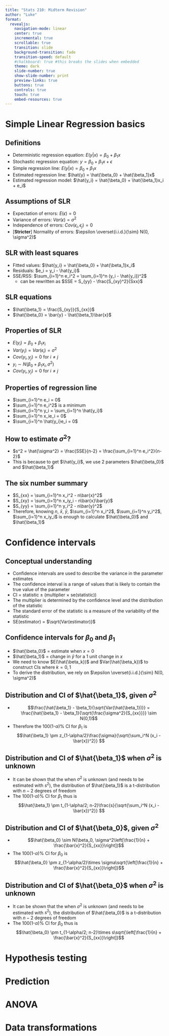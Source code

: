 ```yaml
---
title: "Stats 210: Midterm Revision"
author: "Luke"
format: 
  revealjs:
    navigation-mode: linear
    center: true
    incremental: true
    scrollable: true
    transition: slide
    background-transition: fade
    transition-speed: default
    #chalkboard: true #this breaks the slides when embedded
    theme: dark
    slide-number: true
    show-slide-number: print
    preview-links: true
    buttons: true
    controls: true
    touch: true
    embed-resources: true       
---
```


# Simple Linear Regression basics

## Definitions
- Deterministic regression equation: $E(y|x) = \beta_0 + \beta_1x$
- Stochastic regression equation: $y = \beta_0 + \beta_1x + \epsilon$
- Simple regression line: $E(y|x) = \beta_0 + \beta_1x$
- Estimated regression line: $\hat{y} = \hat{\beta_0} + \hat{\beta_1}x$
- Estimated regression model: $\hat{y_i} = \hat{\beta_0} + \hat{\beta_1}x_i + e_i$


## Assumptions of SLR
- Expectation of errors: $E(\epsilon) = 0$
- Variance of errors: $Var(\epsilon) = \sigma^2$
- Independence of errors: $Cov(\epsilon_i, \epsilon_j) = 0$ 
- [**Stricter**] Normality of errors: $\epsilon \overset{i.i.d.}{\sim} N(0, \sigma^2)$ 


## SLR with least squares
- Fitted values: $\hat{y_i} = \hat{\beta_0} + \hat{\beta_1}x_i$
- Residuals: $e_i = y_i - \hat{y_i}$
- SSE/RSS: $\sum_{i=1}^n e_i^2 = \sum_{i=1}^n (y_i - \hat{y_i})^2$
  - can be rewritten as $SSE = S_{yy} - \frac{S_{xy}^2}{Sxx}$


## SLR equations
- $\hat{\beta_1} = \frac{S_{xy}}{S_{xx}}$
- $\hat{\beta_0} = \bar{y} - \hat{\beta_1}\bar{x}$


## Properties of SLR
- $E(y_i) = \beta_0 + \beta_1x_i$
- $Var(y_i) = Var(\epsilon_i) = \sigma^2$
- $Cov(y_i, y_j) = 0$ for $i \neq j$
- $y_i \sim N(\beta_0 + \beta_1x_i, \sigma^2)$
- $Cov(y_i, y_j) = 0$ for $i \neq j$

## Properties of regression line
- $\sum_{i=1}^n e_i = 0$
- $\sum_{i=1}^n e_i^2$ is a minimum
- $\sum_{i=1}^n y_i = \sum_{i=1}^n \hat{y_i}$
- $\sum_{i=1}^n x_ie_i = 0$
- $\sum_{i=1}^n \hat{y_i}e_i = 0$

## How to estimate $\sigma^2$?
- $s^2 = \hat{\sigma^2} = \frac{SSE}{n-2} = \frac{\sum_{i=1}^n e_i^2}{n-2}$
- This is because to get $\hat{y_i}$, we use 2 parameters $\hat{\beta_0}$ and $\hat{\beta_1}$

## The six number summary
- $S_{xx} = \sum_{i=1}^n x_i^2  - n\bar{x}^2$
- $S_{xy} = \sum_{i=1}^n x_iy_i - n\bar{x}\bar{y}$
- $S_{yy} = \sum_{i=1}^n y_i^2 - n\bar{y}^2$
- Therefore, knowing $n$, $\bar{x}$, $\bar{y}$, $\sum_{i=1}^n x_i^2$, $\sum_{i=1}^n y_i^2$, $\sum_{i=1}^n x_iy_i$ is enough to calculate $\hat{\beta_0}$ and $\hat{\beta_1}$


# Confidence intervals 

## Conceptual understanding
- Confidence intervals are used to describe the variance in the parameter estimates
- The confidence interval is a range of values that is likely to contain the true value of the parameter
- CI = statistic $\pm$ (multiplier $\times$ se(statistic))
- The multiplier is determined by the confidence level and the distribution of the statistic
- The standard error of the statistic is a measure of the variability of the statistic
- SE(estimator) = $\sqrt{Var(estimator)}$


## Confidence intervals for $\beta_0$ and $\beta_1$ 
- $\hat{\beta_0}$ = estimate when $x = 0$
- $\hat{\beta_1}$ = change in $\hat{y}$ for a 1 unit change in $x$
- We need to know $E(\hat{\beta_k})$ and $Var(\hat{\beta_k})$ to construct CIs where $k = 0, 1$
- To derive the distribution, we rely on $\epsilon \overset{i.i.d.}{\sim} N(0, \sigma^2)$ 


## Distribution and CI of $\hat{\beta_1}$, given $\sigma^2$  
- $$\frac{\hat{\beta_1} - \beta_1}{\sqrt{Var(\hat{\beta_1})}} = \frac{\hat{\beta_1} - \beta_1}{\sqrt{\frac{\sigma^2}{S_{xx}}}} \sim N(0,1)$$
- Therefore the 100(1-$\alpha$)% CI for $\beta_1$ is $$\hat{\beta_1} \pm z_{1-\alpha/2}\frac{\sigma}{\sqrt{\sum_i^N (x_i - \bar{x})^2}} $$

##  Distribution and CI of $\hat{\beta_1}$ when $\sigma^2$ is unknown
- It can be shown that the when $\sigma^2$ is unknown (and needs to be estimated with $s^2$), the distribution of $\hat{\beta_1}$ is a t-distribution with $n-2$ degrees of freedom
- The 100(1-$\alpha$)% CI for $\beta_1$ thus is $$\hat{\beta_1} \pm t_{1-\alpha/2; n-2}\frac{s}{\sqrt{\sum_i^N (x_i - \bar{x})^2}} $$

## Distribution and CI of $\hat{\beta_0}$, given $\sigma^2$
- $$\hat{\beta_0} \sim N(\beta_0, \sigma^2\left[\frac{1}{n} + \frac{\bar{x}^2}{S_{xx}}\right])$$
- The 100(1-$\alpha$)% CI for $\beta_0$ is $$\hat{\beta_0} \pm z_{1-\alpha/2}\times \sigma\sqrt{\left[\frac{1}{n} + \frac{\bar{x}^2}{S_{xx}}\right]}$$

## Distribution and CI of $\hat{\beta_0}$ when $\sigma^2$ is unknown
- It can be shown that the when $\sigma^2$ is unknown (and needs to be estimated with $s^2$), the distribution of $\hat{\beta_0}$ is a t-distribution with $n-2$ degrees of freedom
- The 100(1-$\alpha$)% CI for $\beta_0$ thus is $$\hat{\beta_0} \pm t_{1-\alpha/2; n-2}\times s\sqrt{\left[\frac{1}{n} + \frac{\bar{x}^2}{S_{xx}}\right]}$$

# Hypothesis testing 

# Prediction 

# ANOVA

# Data transformations


<!-- 

::: {.panel-tabset}

### Tab A

Content for `Tab A`

### Tab B

Content for `Tab B`

:::

-->
